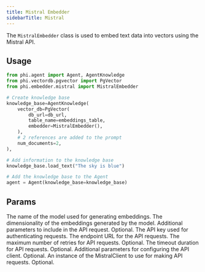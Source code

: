 ```yaml
---
title: Mistral Embedder
sidebarTitle: Mistral
---
```


The `MistralEmbedder` class is used to embed text data into vectors using the Mistral API.

## Usage

```python
from phi.agent import Agent, AgentKnowledge
from phi.vectordb.pgvector import PgVector
from phi.embedder.mistral import MistralEmbedder

# Create knowledge base
knowledge_base=AgentKnowledge(
    vector_db=PgVector(
        db_url=db_url,
        table_name=embeddings_table,
        embedder=MistralEmbedder(),
    ),
    # 2 references are added to the prompt
    num_documents=2,
),

# Add information to the knowledge base
knowledge_base.load_text("The sky is blue")

# Add the knowledge base to the Agent
agent = Agent(knowledge_base=knowledge_base)
```

## Params

<ResponseField name="model" type="str" default="mistral-embed">
  The name of the model used for generating embeddings.
</ResponseField>
<ResponseField name="dimensions" type="int" default="1024">
  The dimensionality of the embeddings generated by the model.
</ResponseField>
<ResponseField name="request_params" type="Optional[Dict[str, Any]]">
  Additional parameters to include in the API request. Optional.
</ResponseField>
<ResponseField name="api_key" type="str">
  The API key used for authenticating requests.
</ResponseField>
<ResponseField name="endpoint" type="str">
  The endpoint URL for the API requests.
</ResponseField>
<ResponseField name="max_retries" type="Optional[int]">
  The maximum number of retries for API requests. Optional.
</ResponseField>
<ResponseField name="timeout" type="Optional[int]">
  The timeout duration for API requests. Optional.
</ResponseField>
<ResponseField name="client_params" type="Optional[Dict[str, Any]]">
  Additional parameters for configuring the API client. Optional.
</ResponseField>
<ResponseField name="mistral_client" type="Optional[MistralClient]">
  An instance of the MistralClient to use for making API requests. Optional.
</ResponseField>
